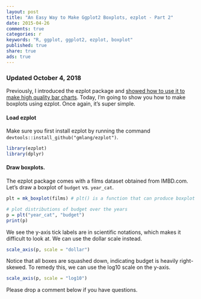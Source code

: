 ```yaml
---
layout: post
title: "An Easy Way to Make Ggplot2 Boxplots, ezplot - Part 2"
date: 2015-04-26 
comments: true
categories: r
keywords: "R, ggplot, ggplot2, ezplot, boxplot"
published: true
share: true
ads: true
---
```


### Updated October 4, 2018

Previously, I introduced the ezplot package and [showed how to use it to make high quality bar charts](https://masterr.org/r/an-easy-way-to-make-ggplot2-plots-ezplot-part1/). Today, I'm going to show you how to make boxplots using ezplot. Once again, it's super simple.

#### Load ezplot

Make sure you first install ezplot by running the command `devtools::install_github("gmlang/ezplot")`.
```r
library(ezplot)
library(dplyr)
```

#### Draw boxplots. 

The ezplot package comes with a films dataset obtained from IMBD.com. Let's 
draw a boxplot of `budget` vs. `year_cat`. 
```r
plt = mk_boxplot(films) # plt() is a function that can produce boxplot 

# plot distributions of budget over the years
p = plt("year_cat", "budget") 
print(p)
```

We see the y-axis tick labels are in scientific notations, which makes it difficult to look at. We can use the dollar scale instead.
```r
scale_axis(p, scale = "dollar")
```

Notice that all boxes are squashed down, indicating budget is heavily right-skewed. To remedy this, we can use the log10 scale on the y-axis. 
```r
scale_axis(p, scale = "log10")
```

Please drop a comment below if you have questions.